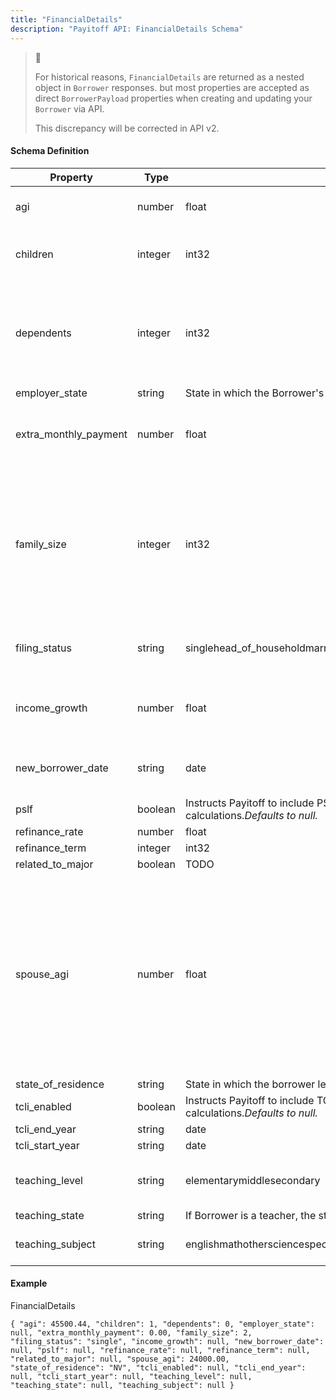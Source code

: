 ```yaml
---
title: "FinancialDetails"
description: "Payitoff API: FinancialDetails Schema"
---
```


> 🚧
> 
> For historical reasons, `FinancialDetails` are returned as a nested object in `Borrower` responses. but most properties are accepted as direct `BorrowerPayload` properties when creating and updating your `Borrower` via API.
> 
> This discrepancy will be corrected in API v2.

#### Schema Definition

| Property                | Type    | Format                                                                                        | Description                                                                                                                                                                                                                                           |
| ----------------------- | ------- | --------------------------------------------------------------------------------------------- | ----------------------------------------------------------------------------------------------------------------------------------------------------------------------------------------------------------------------------------------------------- |
| agi                     | number  | float                                                                                         | The Borrower's Adjusted Gross Income.                                                                                                                                                                                                                 |
| children                | integer | int32                                                                                         | The number of children (including unborn) a Borrower has._Defaults to 0._                                                                                                                                                                             |
| dependents              | integer | int32                                                                                         | The number of non-children dependents who receive more than half their support from the Borrower._Defaults to 0._                                                                                                                                     |
| employer\_state         | string  | State in which the Borrower's current employer is located.                                    |                                                                                                                                                                                                                                                       |
| extra\_monthly\_payment | number  | float                                                                                         | The amount of additional payment, if any, the Borrower wishes to make on their loan(s).                                                                                                                                                               |
| family\_size            | integer | int32                                                                                         | Number of family members, including the Borrower, their spouse, their children (even unborn), and any other dependents who receive more than half of their support from the Borrower._Defaults to 1._                                                 |
| filing\_status          | string  | singlehead\_of\_householdmarried\_filing\_jointlymarried\_filing\_separately                  | Federal tax filing status of Borrower._Defaults to single._                                                                                                                                                                                           |
| income\_growth          | number  | float                                                                                         | Expected income growth per year, as a percentage._Defaults to 5.0._                                                                                                                                                                                   |
| new\_borrower\_date     | string  | date                                                                                          | The date on which the Borrower first took out student loans.                                                                                                                                                                                          |
| pslf                    | boolean | Instructs Payitoff to include PSLF forgiveness in Assessment calculations._Defaults to null._ |                                                                                                                                                                                                                                                       |
| refinance\_rate         | number  | float                                                                                         | TODO                                                                                                                                                                                                                                                  |
| refinance\_term         | integer | int32                                                                                         | TODO                                                                                                                                                                                                                                                  |
| related\_to\_major      | boolean | TODO                                                                                          |                                                                                                                                                                                                                                                       |
| spouse\_agi             | number  | float                                                                                         | If the Borrower has a spouse, the spouse's Adjusted Gross Income.**NOTE:** family\_size should be at least 2 if providing spouse\_agi to be included in Assessment calculations. You should also choose one of the married\_\* filing\_status values. |
| state\_of\_residence    | string  | State in which the borrower legally resides.                                                  |                                                                                                                                                                                                                                                       |
| tcli\_enabled           | boolean | Instructs Payitoff to include TCLI forgiveness in Assessment calculations._Defaults to null._ |                                                                                                                                                                                                                                                       |
| tcli\_end\_year         | string  | date                                                                                          | TODO                                                                                                                                                                                                                                                  |
| tcli\_start\_year       | string  | date                                                                                          | TODO                                                                                                                                                                                                                                                  |
| teaching\_level         | string  | elementarymiddlesecondary                                                                     | If Borrower is a teacher, what level of education they teach.                                                                                                                                                                                         |
| teaching\_state         | string  | If Borrower is a teacher, the state where employing school is located.                        |                                                                                                                                                                                                                                                       |
| teaching\_subject       | string  | englishmathothersciencespecial\_education                                                     | If Borrower is a teacher, the subject they teach.\`                                                                                                                                                                                                   |

#### Example

FinancialDetails

`{
  "agi": 45500.44,
  "children": 1,
  "dependents": 0,
  "employer_state": null,
  "extra_monthly_payment": 0.00,
  "family_size": 2,
  "filing_status": "single",
  "income_growth": null,
  "new_borrower_date": null,
  "pslf": null,
  "refinance_rate": null,
  "refinance_term": null,
  "related_to_major": null,
  "spouse_agi": 24000.00,
  "state_of_residence": "NV",
  "tcli_enabled": null,
  "tcli_end_year": null,
  "tcli_start_year": null,
  "teaching_level": null,
  "teaching_state": null,
  "teaching_subject": null
}
`